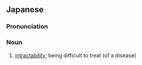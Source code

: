 ==Japanese==
{{ja-kanjitab|なん|じ|yomi=on}}

===Pronunciation===
{{ja-pron|なんじ|y=o}}

===Noun===
{{ja-noun|なんじ}}

# [[intractability]], being difficult to treat (of a disease)
#: {{ja-usex|難治性てんかん|なんじせい てんかん|intractable epilepsy}}